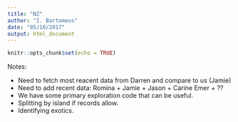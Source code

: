```yaml
---
title: "NZ"
author: "I. Bartomeus"
date: "05/10/2017"
output: html_document
---
```


```r
knitr::opts_chunk$set(echo = TRUE)
```

Notes:

- Need to fetch most reacent data from Darren and compare to us (Jamie)
- Need to add recent data: Romina + Jamie + Jason + Carine Emer + ??
- We have some primary exploration code that can be useful.
- Splitting by island if records allow.
- Identifying exotics.

